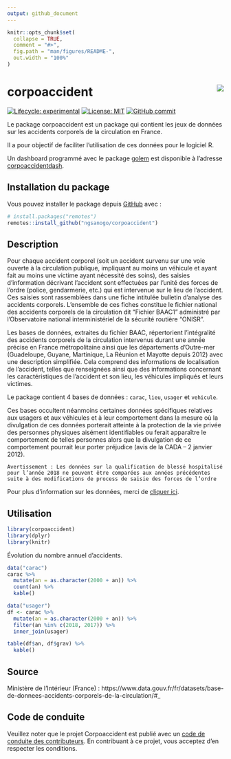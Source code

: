 ```yaml
---
output: github_document
---
```


<!-- README.md is generated from README.Rmd. Please edit that file -->

```r
knitr::opts_chunk$set(
  collapse = TRUE,
  comment = "#>",
  fig.path = "man/figures/README-",
  out.width = "100%"
)
```

# corpoaccident <a href='https://github.com/ngsanogo/corpoaccident'><img src='man/figures/corpoaccident.ico' align="right"  /></a>

<!-- badges: start -->
[![Lifecycle: experimental](https://img.shields.io/badge/lifecycle-experimental-orange.svg)](https://www.tidyverse.org/lifecycle/#experimental)
[![License: MIT](https://img.shields.io/badge/License-MIT-blue.svg)](https://opensource.org/licenses/MIT)
[![GitHub commit](https://img.shields.io/github/last-commit/ngsanogo/corpoaccident)](https://github.com/ngsanogo/corpoaccident/commit/master)
<!-- badges: end -->

Le package corpoaccident est un package qui contient les jeux de données sur les accidents corporels de la circulation en France.

Il a pour objectif de faciliter l’utilisation de ces données pour le logiciel R.

Un dashboard programmé avec le package [golem](https://github.com/ThinkR-open/golem) est disponible à l'adresse [corpoaccidentdash](https://github.com/ngsanogo/corpoaccidentdash).

## Installation du package

Vous pouvez installer le package depuis [GitHub](https://github.com/) avec :

``` r
# install.packages("remotes")
remotes::install_github("ngsanogo/corpoaccident")
```
## Description

Pour chaque accident corporel (soit un accident survenu sur une voie ouverte à la circulation publique, impliquant au moins un véhicule et ayant fait au moins une victime ayant nécessité des soins), des saisies d’information décrivant l’accident sont effectuées par l’unité des forces de l’ordre (police, gendarmerie, etc.) qui est intervenue sur le lieu de l’accident. Ces saisies sont rassemblées dans une fiche intitulée bulletin d’analyse des accidents corporels. L’ensemble de ces fiches constitue le fichier national des accidents corporels de la circulation dit "Fichier BAAC1
" administré par l’Observatoire national interministériel de la sécurité routière "ONISR".

Les bases de données, extraites du fichier BAAC, répertorient l'intégralité des accidents corporels de la circulation intervenus durant une année précise en France métropolitaine ainsi que les départements d’Outre-mer (Guadeloupe, Guyane, Martinique, La Réunion et Mayotte depuis 2012) avec une description simplifiée. Cela comprend des informations de localisation de l’accident, telles que renseignées ainsi que des informations concernant les caractéristiques de l’accident et son lieu, les véhicules impliqués et leurs victimes.

Le package contient 4 bases de données : `carac`, `lieu`, `usager` et `vehicule`.

Ces bases occultent néanmoins certaines données spécifiques relatives aux usagers et aux véhicules et à leur comportement dans la mesure où la divulgation de ces données porterait atteinte à la protection de la vie privée des personnes physiques aisément identifiables ou ferait apparaître le comportement de telles personnes alors que la divulgation de ce comportement pourrait leur porter préjudice (avis de la CADA – 2 janvier 2012). 

`Avertissement : Les données sur la qualification de blessé hospitalisé pour l’année 2018 ne peuvent être comparées aux
années précédentes suite à des modifications de process de saisie des forces de l’ordre`

Pour plus d'information sur les données, merci de [cliquer ici](https://www.data.gouv.fr/fr/datasets/r/8d4df329-bbbb-434c-9f1f-596d78ad529f).

## Utilisation

```r
library(corpoaccident)
library(dplyr)
library(knitr)
```

Évolution du nombre annuel d'accidents.

```r
data("carac")
carac %>%
  mutate(an = as.character(2000 + an)) %>%
  count(an) %>%
  kable()
```

```r
data("usager")
df <- carac %>%
  mutate(an = as.character(2000 + an)) %>%
  filter(an %in% c(2018, 2017)) %>%
  inner_join(usager)

table(df$an, df$grav) %>%
  kable()
```

## Source

Ministère de l'Intérieur (France) : https://www.data.gouv.fr/fr/datasets/base-de-donnees-accidents-corporels-de-la-circulation/#_

## Code de conduite
  
Veuillez noter que le projet Corpoaccident est publié avec un [code de conduite des contributeurs](https://contributor-covenant.org/version/2/0/CODE_OF_CONDUCT.html). En contribuant à ce projet, vous acceptez d'en respecter les conditions.

